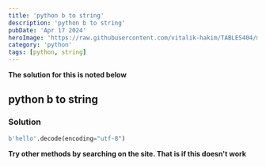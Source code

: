 ---
title: 'python b to string'
description: 'python b to string'
pubDate: 'Apr 17 2024'
heroImage: 'https://raw.githubusercontent.com/vitalik-hakim/TABLES404/main/error_b/python.jpg'
category: 'python'
tags: [python, string]
---

**The solution for this is noted below**

## python b to string

### Solution

```python
b'hello'.decode(encoding="utf-8")
```
**Try other methods by searching on the site. That is if this doesn't work**
